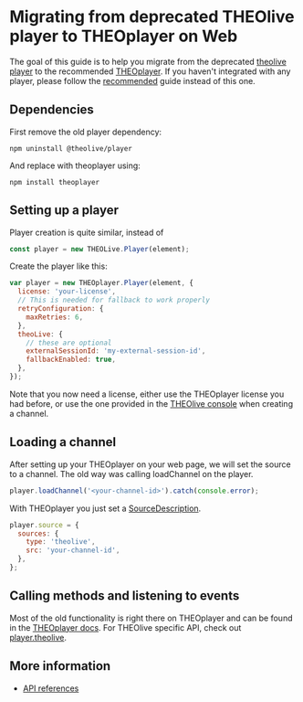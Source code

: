 # Migrating from deprecated THEOlive player to THEOplayer on Web

The goal of this guide is to help you migrate from the deprecated [theolive player](https://www.npmjs.com/package/@theolive/player)
to the recommended [THEOplayer](https://www.npmjs.com/package/theoplayer). If you haven't integrated with any player,
please follow the [recommended](00-getting-started.mdx) guide instead of this one.

## Dependencies

First remove the old player dependency:

```
npm uninstall @theolive/player
```

And replace with theoplayer using:

```
npm install theoplayer
```

## Setting up a player

Player creation is quite similar, instead of

```javascript
const player = new THEOLive.Player(element);
```

Create the player like this:

```javascript
var player = new THEOplayer.Player(element, {
  license: 'your-license',
  // This is needed for fallback to work properly
  retryConfiguration: {
    maxRetries: 6,
  },
  theoLive: {
    // these are optional
    externalSessionId: 'my-external-session-id',
    fallbackEnabled: true,
  },
});
```

Note that you now need a license, either use the THEOplayer license you had before, or use the one provided in the
[THEOlive console](https://console.theo.live) when creating a channel.

## Loading a channel

After setting up your THEOplayer on your web page, we will set the source to a channel. The old way was calling loadChannel
on the player.

```javascript
player.loadChannel('<your-channel-id>').catch(console.error);
```

With THEOplayer you just set a [SourceDescription](pathname:///theoplayer/v9/api-reference/web/interfaces/TheoLiveSource.html).

```javascript
player.source = {
  sources: {
    type: 'theolive',
    src: 'your-channel-id',
  },
};
```

## Calling methods and listening to events

Most of the old functionality is right there on THEOplayer and can be found in the [THEOplayer docs](pathname:///theoplayer/v9/api-reference/web/classes/ChromelessPlayer.html). For THEOlive specific
API, check out [player.theolive](pathname:///theoplayer/v9/api-reference/web/interfaces/TheoLiveApi.html).

## More information

- [API references](pathname:///theoplayer/v9/api-reference/web/interfaces/TheoLiveSource.html)
